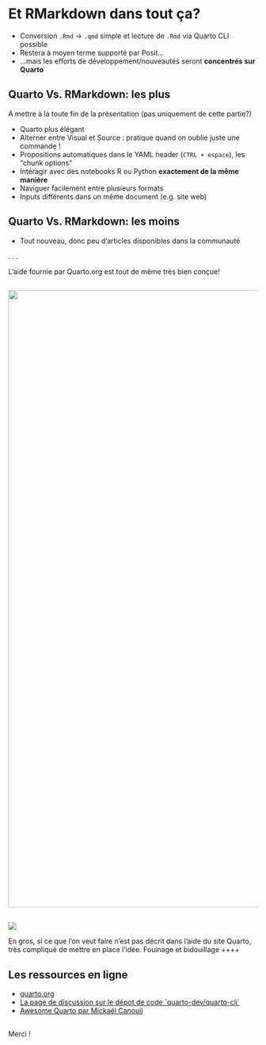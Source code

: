 # Et RMarkdown dans tout ça?

-   Conversion `.Rmd` $\rightarrow$ `.qmd` simple et lecture de `.Rmd` via Quarto CLI possible
-   Restera à moyen terme supporté par Posit...
-   ...mais les efforts de développement/nouveautés seront **concentrés sur Quarto**

## Quarto Vs. RMarkdown: les plus

::: notes
A mettre à la toute fin de la présentation (pas uniquement de cette partie?)
:::

-   Quarto plus élégant
-   Alterner entre Visual et Source : pratique quand on oublie juste une commande !
-   Propositions automatiques dans le YAML header (`CTRL + espace`), les "chunk options"
-   Intéragir avec des notebooks R ou Python **exactement de la même manière**
-   Naviguer facilement entre plusieurs formats
-   Inputs différents dans un même document (e.g. site web)

## Quarto Vs. RMarkdown: les moins

-   Tout nouveau, donc peu d'articles disponibles dans la communauté

. . .

L'aide fournie par Quarto.org est tout de même très bien conçue!

## 

![](images/paste-2B7630B6.png){width="1244"}

## 

![](images/paste-3B403E82.png)

::: notes
En gros, si ce que l'on veut faire n'est pas décrit dans l'aide du site Quarto, très compliqué de mettre en place l'idée. Fouinage et bidouillage ++++
:::

## Les ressources en ligne

-   [quarto.org](https://quarto.org/docs/guide/)
-   [La page de discussion sur le dépot de code \`quarto-dev/quarto-cli\`](https://github.com/quarto-dev/quarto-cli/discussions)
-   [Awesome Quarto par Mickaël Canouil](https://github.com/mcanouil/awesome-quarto)

## 

::: r-fit-text
Merci !
:::
